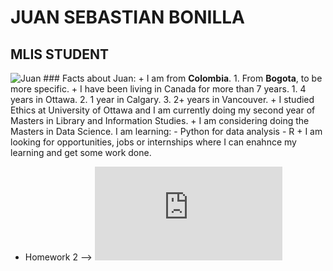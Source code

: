 
# JUAN SEBASTIAN BONILLA
## MLIS STUDENT
![Juan](https://github.com/juansbr7/STAT545-hw01-Bonilla-Juan/blob/master/45-AAA.jpg)
### Facts about Juan:
+ I am from **Colombia**.
    1. From **Bogota**, to be more specific.
+ I have been living in Canada for more than 7 years.
    1. 4 years in Ottawa.
    2. 1 year in Calgary.
    3. 2+ years in Vancouver.
+ I studied Ethics at University of Ottawa and I am currently doing my second year of Masters in Library and Information Studies.
+ I am considering doing the Masters in Data Science. I am learning:
  - Python for data analysis
  - R 
+ I am looking for opportunities, jobs or internships where I can enahnce my learning and get some work done.


* Homework 2 --> ![Juan](https://github.com/juansbr7/STAT545-hw01-Bonilla-Juan/blob/master/HW2.md)

